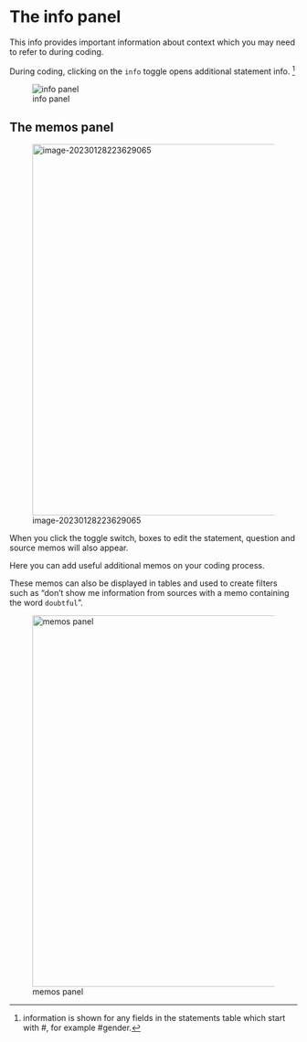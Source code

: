 # The info panel{#xinfo-pan} 

This info provides important information about context which you may need to refer to during coding.

During coding, clicking on the `info` toggle opens additional statement info. [^1]

[^1]: information is shown for any fields in the statements table which start with #, for example #gender.  

![info panel](_assets/sm559T6lUE.gif)

## The memos panel

![image-20230128223629065](_assets/image-20230128223629065.png){width=650}

When you click the toggle switch, boxes to edit the statement, question and source memos will also appear. 

Here you can add useful additional memos on your coding process.

These memos can also be displayed in tables and used to create filters such as "don't show me information from sources with a memo containing the word `doubtful`".

![memos panel](_assets/chrome_xXrp2x0TKw.png){width=650}

